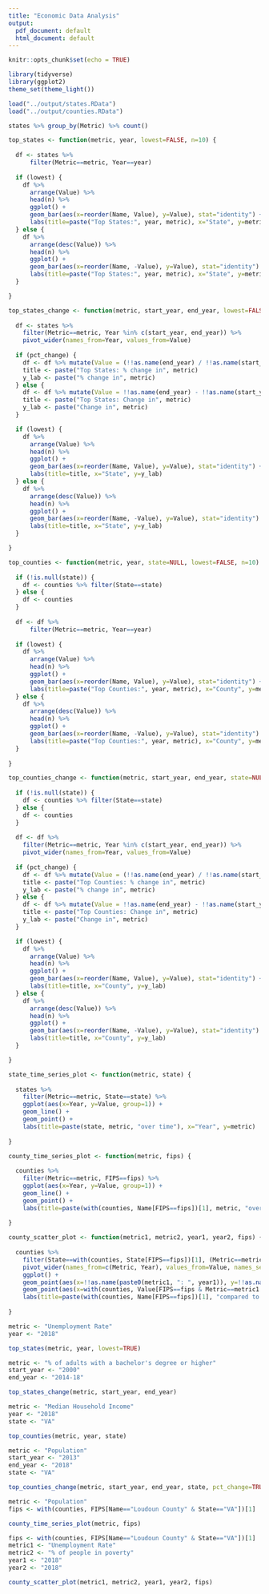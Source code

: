 ```yaml
---
title: "Economic Data Analysis"
output:
  pdf_document: default
  html_document: default
---
```


```r
knitr::opts_chunk$set(echo = TRUE)
```

```r
library(tidyverse)
library(ggplot2)
theme_set(theme_light())
```

```r
load("../output/states.RData")
load("../output/counties.RData")
```

```r
states %>% group_by(Metric) %>% count()
```

```r
top_states <- function(metric, year, lowest=FALSE, n=10) {
  
  df <- states %>%
      filter(Metric==metric, Year==year)
  
  if (lowest) {
    df %>%
      arrange(Value) %>%
      head(n) %>%
      ggplot() +
      geom_bar(aes(x=reorder(Name, Value), y=Value), stat="identity") +
      labs(title=paste("Top States:", year, metric), x="State", y=metric)
  } else {
    df %>%
      arrange(desc(Value)) %>%
      head(n) %>%
      ggplot() +
      geom_bar(aes(x=reorder(Name, -Value), y=Value), stat="identity") +
      labs(title=paste("Top States:", year, metric), x="State", y=metric)
  }

}

top_states_change <- function(metric, start_year, end_year, lowest=FALSE, pct_change=FALSE, n=10) {
  
  df <- states %>%
    filter(Metric==metric, Year %in% c(start_year, end_year)) %>%
    pivot_wider(names_from=Year, values_from=Value)
  
  if (pct_change) {
    df <- df %>% mutate(Value = (!!as.name(end_year) / !!as.name(start_year) - 1) * 100)
    title <- paste("Top States: % change in", metric)
    y_lab <- paste("% change in", metric)
  } else {
    df <- df %>% mutate(Value = !!as.name(end_year) - !!as.name(start_year))
    title <- paste("Top States: Change in", metric)
    y_lab <- paste("Change in", metric)
  }

  if (lowest) {
    df %>%
      arrange(Value) %>%
      head(n) %>%
      ggplot() +
      geom_bar(aes(x=reorder(Name, Value), y=Value), stat="identity") +
      labs(title=title, x="State", y=y_lab)
  } else {
    df %>%
      arrange(desc(Value)) %>%
      head(n) %>%
      ggplot() +
      geom_bar(aes(x=reorder(Name, -Value), y=Value), stat="identity") +
      labs(title=title, x="State", y=y_lab)
  }

}

top_counties <- function(metric, year, state=NULL, lowest=FALSE, n=10) {
  
  if (!is.null(state)) {
    df <- counties %>% filter(State==state)
  } else {
    df <- counties
  }
  
  df <- df %>%
      filter(Metric==metric, Year==year)
  
  if (lowest) {
    df %>%
      arrange(Value) %>%
      head(n) %>%
      ggplot() +
      geom_bar(aes(x=reorder(Name, Value), y=Value), stat="identity") +
      labs(title=paste("Top Counties:", year, metric), x="County", y=metric)
  } else {
    df %>%
      arrange(desc(Value)) %>%
      head(n) %>%
      ggplot() +
      geom_bar(aes(x=reorder(Name, -Value), y=Value), stat="identity") +
      labs(title=paste("Top Counties:", year, metric), x="County", y=metric)
  }
  
}

top_counties_change <- function(metric, start_year, end_year, state=NULL, lowest=FALSE, pct_change=FALSE, n=10) {
  
  if (!is.null(state)) {
    df <- counties %>% filter(State==state)
  } else {
    df <- counties
  }
  
  df <- df %>%
    filter(Metric==metric, Year %in% c(start_year, end_year)) %>%
    pivot_wider(names_from=Year, values_from=Value)
  
  if (pct_change) {
    df <- df %>% mutate(Value = (!!as.name(end_year) / !!as.name(start_year) - 1) * 100)
    title <- paste("Top Counties: % change in", metric)
    y_lab <- paste("% change in", metric)
  } else {
    df <- df %>% mutate(Value = !!as.name(end_year) - !!as.name(start_year))
    title <- paste("Top Counties: Change in", metric)
    y_lab <- paste("Change in", metric)
  }

  if (lowest) {
    df %>%
      arrange(Value) %>%
      head(n) %>%
      ggplot() +
      geom_bar(aes(x=reorder(Name, Value), y=Value), stat="identity") +
      labs(title=title, x="County", y=y_lab)
  } else {
    df %>%
      arrange(desc(Value)) %>%
      head(n) %>%
      ggplot() +
      geom_bar(aes(x=reorder(Name, -Value), y=Value), stat="identity") +
      labs(title=title, x="County", y=y_lab)
  }

}

state_time_series_plot <- function(metric, state) {
  
  states %>%
    filter(Metric==metric, State==state) %>%
    ggplot(aes(x=Year, y=Value, group=1)) +
    geom_line() +
    geom_point() +
    labs(title=paste(state, metric, "over time"), x="Year", y=metric)
  
}

county_time_series_plot <- function(metric, fips) {
  
  counties %>%
    filter(Metric==metric, FIPS==fips) %>%
    ggplot(aes(x=Year, y=Value, group=1)) +
    geom_line() +
    geom_point() +
    labs(title=paste(with(counties, Name[FIPS==fips])[1], metric, "over time"), x="Year", y=metric)
  
}

county_scatter_plot <- function(metric1, metric2, year1, year2, fips) {
  
  counties %>%
    filter(State==with(counties, State[FIPS==fips])[1], (Metric==metric1 & Year==year1)|(Metric==metric2 & Year==year2)) %>%
    pivot_wider(names_from=c(Metric, Year), values_from=Value, names_sep=": ") %>%
    ggplot() +
    geom_point(aes(x=!!as.name(paste0(metric1, ": ", year1)), y=!!as.name(paste0(metric2, ": ", year2)))) +
    geom_point(aes(x=with(counties, Value[FIPS==fips & Metric==metric1 & Year==year1])[1], y=with(counties, Value[FIPS==fips & Metric==metric2 & Year==year2])[1]), color="red", size=5) +
    labs(title=paste(with(counties, Name[FIPS==fips])[1], "compared to other", with(counties, State[FIPS==fips])[1], "counties"))
  
}

```

```r
metric <- "Unemployment Rate"
year <- "2018"

top_states(metric, year, lowest=TRUE)
```
```r
metric <- "% of adults with a bachelor's degree or higher"
start_year <- "2000"
end_year <- "2014-18"

top_states_change(metric, start_year, end_year)
```

```r
metric <- "Median Household Income"
year <- "2018"
state <- "VA"

top_counties(metric, year, state)
```

```r
metric <- "Population"
start_year <- "2013"
end_year <- "2018"
state <- "VA"

top_counties_change(metric, start_year, end_year, state, pct_change=TRUE)
```

```r
metric <- "Population"
fips <- with(counties, FIPS[Name=="Loudoun County" & State=="VA"])[1]

county_time_series_plot(metric, fips)
```

```r
fips <- with(counties, FIPS[Name=="Loudoun County" & State=="VA"])[1]
metric1 <- "Unemployment Rate"
metric2 <- "% of people in poverty"
year1 <- "2018"
year2 <- "2018"

county_scatter_plot(metric1, metric2, year1, year2, fips)
```